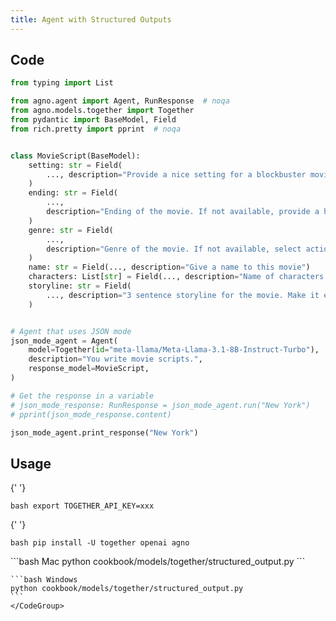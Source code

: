 ```yaml
---
title: Agent with Structured Outputs
---
```


## Code

```python cookbook/models/together/structured_output.py
from typing import List

from agno.agent import Agent, RunResponse  # noqa
from agno.models.together import Together
from pydantic import BaseModel, Field
from rich.pretty import pprint  # noqa


class MovieScript(BaseModel):
    setting: str = Field(
        ..., description="Provide a nice setting for a blockbuster movie."
    )
    ending: str = Field(
        ...,
        description="Ending of the movie. If not available, provide a happy ending.",
    )
    genre: str = Field(
        ...,
        description="Genre of the movie. If not available, select action, thriller or romantic comedy.",
    )
    name: str = Field(..., description="Give a name to this movie")
    characters: List[str] = Field(..., description="Name of characters for this movie.")
    storyline: str = Field(
        ..., description="3 sentence storyline for the movie. Make it exciting!"
    )


# Agent that uses JSON mode
json_mode_agent = Agent(
    model=Together(id="meta-llama/Meta-Llama-3.1-8B-Instruct-Turbo"),
    description="You write movie scripts.",
    response_model=MovieScript,
)

# Get the response in a variable
# json_mode_response: RunResponse = json_mode_agent.run("New York")
# pprint(json_mode_response.content)

json_mode_agent.print_response("New York")
```

## Usage

<Steps>
  <Snippet file="create-venv-step.mdx" />

{' '}

<Step title="Set your API key">```bash export TOGETHER_API_KEY=xxx ```</Step>

{' '}

<Step title="Install libraries">```bash pip install -U together openai agno ```</Step>

  <Step title="Run Agent">
    <CodeGroup>
    ```bash Mac
    python cookbook/models/together/structured_output.py
    ```

    ```bash Windows
    python cookbook/models/together/structured_output.py
    ```
    </CodeGroup>

  </Step>
</Steps>
